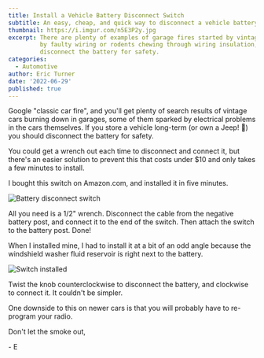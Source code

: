 ```yaml
---
title: Install a Vehicle Battery Disconnect Switch
subtitle: An easy, cheap, and quick way to disconnect a vehicle battery for long-term storage
thumbnail: https://i.imgur.com/n5E3P2y.jpg
excerpt: There are plenty of examples of garage fires started by vintage cars. Whether it's caused
         by faulty wiring or rodents chewing through wiring insulation, if you have a vehicle in long-term storage you should
         disconnect the battery for safety.
categories:
  - Automotive
author: Eric Turner
date: '2022-06-29'
published: true
---
```



Google "classic car fire", and you'll get plenty of search results of vintage cars burning
down in garages, some of them sparked by electrical problems in the cars themselves. If
you store a vehicle long-term (or <ExternalLink href="https://www.youtube.com/watch?v=afpnkCOsMFU">own a Jeep!</ExternalLink> 🤣)
you should disconnect the battery for safety.

You could get a wrench out each time to disconnect and connect it, but there's an
easier solution to prevent this that costs under $10 and only takes a few minutes to install.

I bought <ExternalLink href="https://amzn.to/3AuOi9J" rel="promoted">this switch on Amazon.com</ExternalLink>, and installed it in five minutes.

![Battery disconnect switch](https://i.imgur.com/n5E3P2y.jpg)

All you need is a 1/2" wrench. Disconnect the cable from the negative battery post,
and connect it to the end of the switch. Then attach the switch to the battery post. Done!

When I installed mine, I had to install it at a bit of an odd angle because the windshield
washer fluid reservoir is right next to the battery.

![Switch installed](https://i.imgur.com/GS8glvs.jpg)

Twist the knob counterclockwise to disconnect the battery, and clockwise to connect it. It couldn't be simpler.

One downside to this on newer cars is that you will probably have to re-program your radio.

Don't let the smoke out,

\- E